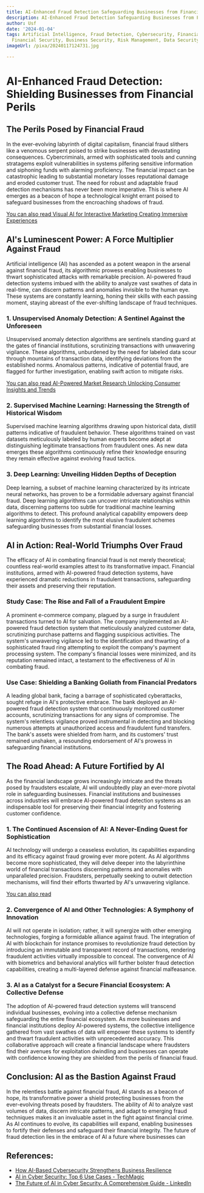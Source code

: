 ```yaml
---
title: AI-Enhanced Fraud Detection Safeguarding Businesses from Financial Threats
description: AI-Enhanced Fraud Detection Safeguarding Businesses from Financial Threats
author: Usf
date: '2024-01-04'
tags: Artificial Intelligence, Fraud Detection, Cybersecurity, Financial Threats,
  Financial Security, Business Security, Risk Management, Data Security
imageUrl: /pixa/20240117124731.jpg

---
```

# AI-Enhanced Fraud  Detection: Shielding Businesses from Financial Perils

## The Perils Posed by Financial Fraud

In the ever-evolving labyrinth of digital  capitalism, financial  fraud slithers like a venomous serpent poised  to strike  businesses with devastating consequences. Cybercriminals, armed  with  sophisticated tools and cunning stratagems exploit vulnerabilities in  systems pilfering sensitive information and siphoning funds with alarming proficiency.  The financial  impact can be  catastrophic leading to  substantial monetary losses reputational damage and  eroded customer trust. The need for robust and adaptable fraud detection mechanisms has never been more imperative. This is where  AI  emerges as a beacon of hope a technological  knight errant poised to safeguard businesses from the encroaching shadows  of fraud.

[You can also read Visual AI for Interactive Marketing Creating Immersive Experiences](Visual%20AI%20for%20Interactive%20Marketing%20Creating%20Immersive%20Experiences)


## AI's  Luminescent Power: A  Force Multiplier Against Fraud

Artificial intelligence (AI) has ascended as  a potent weapon in the arsenal against financial  fraud, its algorithmic prowess enabling businesses to thwart sophisticated attacks with remarkable precision. AI-powered fraud detection systems imbued with the ability to analyze vast swathes of data in real-time,  can discern patterns and anomalies invisible to the human eye. These systems are constantly  learning, honing their  skills with each passing moment, staying abreast of the ever-shifting landscape  of fraud techniques.

### 1. Unsupervised Anomaly Detection: A Sentinel Against the Unforeseen

Unsupervised anomaly detection algorithms are sentinels standing guard at the gates of  financial institutions, scrutinizing transactions with unwavering vigilance. These algorithms, unburdened by the need for labeled data  scour through mountains of transaction data,  identifying deviations from the established norms. Anomalous patterns, indicative of potential  fraud,  are flagged for further investigation, enabling swift action to mitigate risks.

[You can also read  AI-Powered Market  Research Unlocking Consumer Insights and Trends](AI-Powered%20Market%20Research%20Unlocking%20Consumer%20Insights%20and%20Trends)


### 2. Supervised Machine Learning: Harnessing the Strength of Historical Wisdom

Supervised machine learning algorithms drawing upon historical data, distill patterns indicative of fraudulent behavior. These algorithms trained on vast datasets meticulously labeled  by human experts become adept at distinguishing  legitimate transactions from fraudulent ones. As new data emerges these algorithms continuously refine their knowledge ensuring  they remain effective  against evolving fraud tactics.

### 3. Deep Learning: Unveiling Hidden Depths  of Deception

Deep learning, a subset of machine learning characterized by its intricate neural  networks, has proven to be a formidable adversary against  financial fraud. Deep learning algorithms can uncover  intricate relationships within  data, discerning patterns too subtle for traditional machine learning algorithms to detect. This profound analytical capability empowers deep  learning algorithms  to identify the most elusive fraudulent  schemes safeguarding  businesses from substantial financial losses.

## AI in Action:  Real-World Triumphs Over Fraud

The efficacy of AI in combating financial fraud is not merely theoretical; countless real-world examples attest to its transformative impact. Financial  institutions, armed with AI-powered fraud detection systems, have  experienced dramatic reductions in fraudulent  transactions, safeguarding their assets and preserving their reputation.

### Study Case: The Rise and  Fall of a Fraudulent Empire

A prominent e-commerce company, plagued by  a surge in fraudulent transactions turned to AI for salvation. The company implemented an AI-powered fraud detection system that meticulously  analyzed customer data, scrutinizing purchase patterns and flagging suspicious activities. The system's unwavering vigilance led to the identification and thwarting of a sophisticated fraud ring attempting to exploit the company's payment processing system. The company's financial losses were minimized, and its reputation remained intact, a testament to the  effectiveness of AI in combating fraud.

### Use  Case: Shielding a Banking Goliath from Financial Predators

A leading global bank, facing a barrage of sophisticated cyberattacks, sought  refuge in AI's protective embrace. The bank deployed an AI-powered fraud detection system  that continuously monitored customer accounts, scrutinizing transactions for any signs of compromise. The system's relentless vigilance proved instrumental in  detecting and blocking numerous attempts at unauthorized access and fraudulent  fund transfers. The bank's assets were shielded from harm, and its customers' trust remained unshaken, a resounding  endorsement of  AI's prowess in safeguarding financial institutions.

## The Road Ahead: A Future Fortified by AI

As the financial  landscape grows increasingly intricate and the threats posed by fraudsters escalate, AI will undoubtedly play an ever-more pivotal role in safeguarding businesses. Financial  institutions and businesses  across industries will embrace AI-powered fraud detection systems as an indispensable tool for preserving their financial integrity and fostering customer confidence.

### 1. The  Continued Ascension of AI: A Never-Ending Quest for  Sophistication

AI technology will  undergo a  ceaseless evolution, its capabilities expanding and its efficacy  against fraud growing ever more potent. As AI algorithms become  more sophisticated, they will delve deeper into the labyrinthine world of financial  transactions discerning patterns and anomalies with unparalleled precision. Fraudsters, perpetually seeking to outwit detection mechanisms, will find their efforts thwarted by AI's unwavering vigilance.

[You can also read ]()


### 2.  Convergence  of AI and  Other Technologies: A Symphony of Innovation

AI will not operate  in isolation; rather,  it will synergize  with other emerging technologies, forging a formidable alliance against fraud. The integration of AI with  blockchain  for instance promises to revolutionize fraud detection by introducing an immutable and transparent record of transactions, rendering fraudulent activities virtually impossible to conceal.  The convergence  of AI with biometrics and behavioral analytics will further bolster fraud detection capabilities, creating a multi-layered defense against financial malfeasance.

### 3. AI as  a Catalyst  for a Secure Financial Ecosystem: A Collective  Defense

The adoption of AI-powered fraud detection systems will transcend individual businesses, evolving into a  collective defense mechanism safeguarding the entire  financial ecosystem. As more businesses and financial institutions deploy AI-powered systems, the  collective intelligence gathered from vast swathes  of  data will empower these systems to identify and thwart fraudulent activities with unprecedented accuracy. This collaborative approach will create a financial landscape where fraudsters find their avenues for exploitation dwindling  and businesses can operate with  confidence knowing  they are shielded from the perils of  financial  fraud.

## Conclusion:  AI as the Bastion Against Fraud

In the relentless battle against financial fraud,  AI  stands as a beacon of hope, its transformative power a shield protecting businesses from the ever-evolving threats posed by  fraudsters. The ability of AI to analyze  vast volumes of data, discern intricate patterns, and adapt to  emerging fraud techniques makes it an invaluable asset in the fight against financial crime. As AI continues  to evolve, its  capabilities will expand, enabling businesses to fortify their defenses  and safeguard  their financial integrity. The future of fraud detection lies in the embrace of AI a  future where businesses can

## References:
- [How AI-Based Cybersecurity Strengthens Business Resilience](https://blogs.nvidia.com/blog/ai-cybersecurity-business-resilience/)
- [AI in Cyber Security: Top 6 Use Cases - TechMagic](https://www.techmagic.co/blog/ai-in-cybersecurity/)
- [The Future of AI in Cyber Security: A Comprehensive Guide - LinkedIn](https://www.linkedin.com/pulse/future-ai-cyber-security-comprehensive-guide-crowemackay-hkige)
